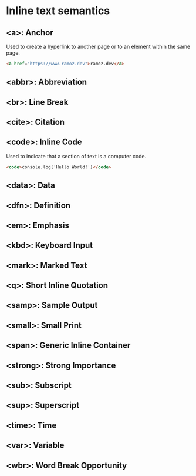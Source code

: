 # Inline text semantics

## \<a\>: Anchor

Used to create a hyperlink to another page or to an element within the same page.

```html copy
<a href="https://www.ramoz.dev">ramoz.dev</a>
```

## \<abbr\>: Abbreviation

## \<br\>: Line Break

## \<cite\>: Citation

## \<code\>: Inline Code

Used to indicate that a section of text is a computer code.

```html copy
<code>console.log('Hello World!')</code>
```

## \<data\>: Data

## \<dfn\>: Definition

## \<em\>: Emphasis

## \<kbd\>: Keyboard Input

## \<mark\>: Marked Text

## \<q\>: Short Inline Quotation

## \<samp\>: Sample Output

## \<small\>: Small Print

## \<span\>: Generic Inline Container

## \<strong\>: Strong Importance

## \<sub\>: Subscript

## \<sup\>: Superscript

## \<time\>: Time

## \<var\>: Variable

## \<wbr\>: Word Break Opportunity
